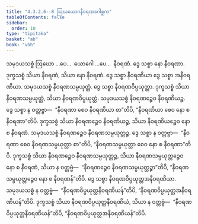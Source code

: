 ```yaml
---
title: "4.3.2.6--8 ဩဃယောဂနီဝရဏဂေါစ္ဆက"
tableOfContents: false
sidebar:
  order: 10
type: "tipitaka"
basket: "ab"
book: "vbh"
---
```



<DynamicBreadcrumb />

<Paragraph number="849" book="vbh">
သမုဒယသစ္စံ ဩဃော …ပေ…  ယောဂေါ …ပေ…  နီဝရဏံ. ဒွေ သစ္စာ နော နီဝရဏာ. ဒုက္ခသစ္စံ သိယာ နီဝရဏံ, သိယာ နော နီဝရဏံ. ဒွေ သစ္စာ နီဝရဏိယာ ဒွေ သစ္စာ အနီဝရဏိယာ. သမုဒယသစ္စံ နီဝရဏသမ္ပယုတ္တံ. ဒွေ သစ္စာ နီဝရဏဝိပ္ပယုတ္တာ. ဒုက္ခသစ္စံ သိယာ နီဝရဏသမ္ပယုတ္တံ, သိယာ နီဝရဏဝိပ္ပယုတ္တံ. သမုဒယသစ္စံ နီဝရဏဉ္စေဝ နီဝရဏိယဉ္စ. ဒွေ သစ္စာ န ဝတ္တဗ္ဗာ—  “နီဝရဏာ စေဝ နီဝရဏိယာ စာ”တိပိ, “နီဝရဏိယာ စေဝ နော စ နီဝရဏာ”တိပိ. ဒုက္ခသစ္စံ သိယာ နီဝရဏဉ္စေဝ နီဝရဏိယဉ္စ, သိယာ နီဝရဏိယဉ္စေဝ နော စ နီဝရဏံ. သမုဒယသစ္စံ နီဝရဏဉ္စေဝ နီဝရဏသမ္ပယုတ္တဉ္စ. ဒွေ သစ္စာ န ဝတ္တဗ္ဗာ—  “နီဝရဏာ စေဝ နီဝရဏသမ္ပယုတ္တာ စာ”တိပိ, “နီဝရဏသမ္ပယုတ္တာ စေဝ နော စ နီဝရဏာ”တိပိ. ဒုက္ခသစ္စံ သိယာ နီဝရဏဉ္စေဝ နီဝရဏသမ္ပယုတ္တဉ္စ, သိယာ နီဝရဏသမ္ပယုတ္တဉ္စေဝ နော စ နီဝရဏံ, သိယာ န ဝတ္တဗ္ဗံ—  “နီဝရဏဉ္စေဝ နီဝရဏသမ္ပယုတ္တဉ္စာ”တိပိ, “နီဝရဏသမ္ပယုတ္တဉ္စေဝ နော စ နီဝရဏန်”တိပိ. ဒွေ သစ္စာ နီဝရဏဝိပ္ပယုတ္တအနီဝရဏိယာ. သမုဒယသစ္စံ န ဝတ္တဗ္ဗံ—  “နီဝရဏဝိပ္ပယုတ္တနီဝရဏိယန်”တိပိ, “နီဝရဏဝိပ္ပယုတ္တအနီဝရဏိယန်”တိပိ. ဒုက္ခသစ္စံ သိယာ နီဝရဏဝိပ္ပယုတ္တနီဝရဏိယံ, သိယာ န ဝတ္တဗ္ဗံ—  “နီဝရဏဝိပ္ပယုတ္တနီဝရဏိယန်”တိပိ, “နီဝရဏဝိပ္ပယုတ္တအနီဝရဏိယန်”တိပိ.
</Paragraph>